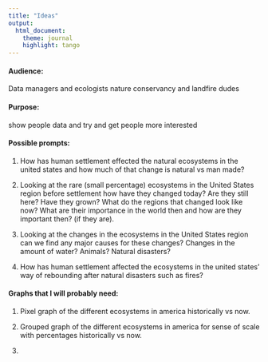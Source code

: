 ```yaml
---
title: "Ideas"
output:
  html_document:
    theme: journal
    highlight: tango
---
```



#### Audience:
  Data managers and ecologists nature conservancy and landfire dudes 
  
#### Purpose:
  show people data and try and get people more interested
  


#### Possible prompts:
  
  1. How has human settlement effected the natural ecosystems in the united states and how much of that change is natural vs 
     man made?
  
  2. Looking at the rare (small percentage) ecosystems in the United States region before settlement how have they changed today? 
     Are they still here? Have they grown? What do the regions that changed look like now? What are their importance in the 
     world then and how are they important then? (if they are).
  
  3. Looking at the changes in the ecosystems in the United States region can we find any major causes for these changes?
     Changes in the amount of water? Animals? Natural disasters?
  
  4. How has human settlement affected the ecosystems in the united states' way of rebounding after natural disasters such as fires?
  
  
  
#### Graphs that I will probably need:

  1. Pixel graph of the different ecosystems in america historically vs now.
  
  2. Grouped graph of the different ecosystems in america for sense of scale with percentages historically vs now.
  
  3. 
  
